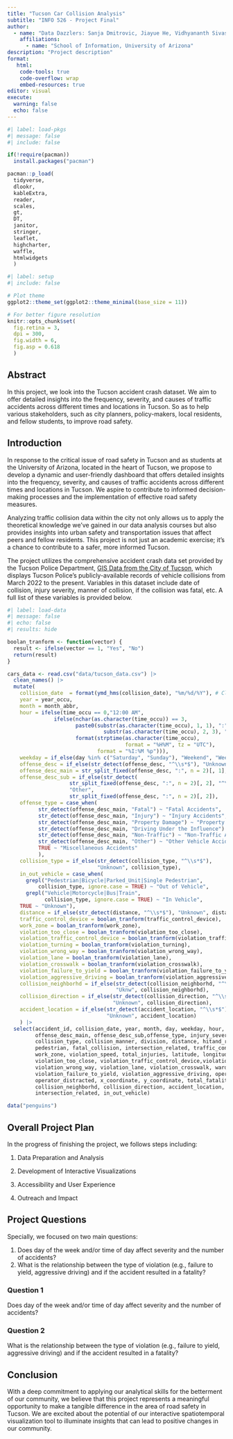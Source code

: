 ```yaml
---
title: "Tucson Car Collision Analysis"
subtitle: "INFO 526 - Project Final"
author: 
  - name: "Data Dazzlers: Sanja Dmitrovic, Jiayue He, Vidhyananth Sivashanmugam,Naitik Shah, Varun Soni, Mohammad Ali Farmani" 
    affiliations:
      - name: "School of Information, University of Arizona"
description: "Project description"
format:
   html:
    code-tools: true
    code-overflow: wrap
    embed-resources: true
editor: visual
execute:
  warning: false
  echo: false
---
```


```r
#| label: load-pkgs
#| message: false
#| include: false 

if(!require(pacman))
  install.packages("pacman")

pacman::p_load(
  tidyverse,
  dlookr,
  kableExtra,
  reader,
  scales,
  gt,
  DT,
  janitor,
  stringer,
  leaflet,
  highcharter,
  waffle,
  htmlwidgets
  )

```

```r
#| label: setup
#| include: false

# Plot theme
ggplot2::theme_set(ggplot2::theme_minimal(base_size = 11))

# For better figure resolution
knitr::opts_chunk$set(
  fig.retina = 3, 
  dpi = 300, 
  fig.width = 6, 
  fig.asp = 0.618 
  )
```

## Abstract

In this project, we look into the Tucson accident crash dataset. We aim to offer detailed insights into the frequency, severity, and causes of traffic accidents across different times and locations in Tucson. So as to help various stakeholders, such as city planners, policy-makers, local residents, and fellow students, to improve road safety.

## **Introduction**

In response to the critical issue of road safety in Tucson and as students at the University of Arizona, located in the heart of Tucson, we propose to develop a dynamic and user-friendly dashboard that offers detailed insights into the frequency, severity, and causes of traffic accidents across different times and locations in Tucson. We aspire to contribute to informed decision-making processes and the implementation of effective road safety measures.

Analyzing traffic collision data within the city not only allows us to apply the theoretical knowledge we've gained in our data analysis courses but also provides insights into urban safety and transportation issues that affect peers and fellow residents. This project is not just an academic exercise; it's a chance to contribute to a safer, more informed Tucson.

The project utilizes the comprehensive accident crash data set provided by the Tucson Police Department, [GIS Data from the City of Tucson](https://gisdata.tucsonaz.gov/datasets/tucson-police-collisions/explore "Dataset link"), which displays Tucson Police's publicly-available records of vehicle collisions from March 2022 to the present. Variables in this dataset include date of collision, injury severity, manner of collision, if the collision was fatal, etc. A full list of these variables is provided below.

```r
#| label: load-data
#| message: false
#| echo: false
#| results: hide

boolan_tranform <- function(vector) {
  result <- ifelse(vector == 1, "Yes", "No")
  return(result)
}

cars_data <- read.csv("data/tucson_data.csv") |>
  clean_names() |>
  mutate(
    collision_date  = format(ymd_hms(collision_date), "%m/%d/%Y"), # Clean date type
    year = year_occu,
    month = month_abbr,
    hour = ifelse(time_occu == 0,"12:00 AM",
               ifelse(nchar(as.character(time_occu)) == 3,
                      paste0(substr(as.character(time_occu), 1, 1), ":", ... =
                               substr(as.character(time_occu), 2, 3), " AM"),
                      format(strptime(as.character(time_occu), 
                                      format = "%H%M", tz = "UTC"), 
                             format = "%I:%M %p"))),
    weekday = if_else(day %in% c("Saturday", "Sunday"), "Weekend", "Weekday"),
    offense_desc = if_else(str_detect(offense_desc, "^\\s*$"), "Unknown", offense_desc),
    offense_desc_main = str_split_fixed(offense_desc, ":", n = 2)[, 1],
    offense_desc_sub = if_else(str_detect(
                    str_split_fixed(offense_desc, ":", n = 2)[, 2], "^\\s*$"),
                    "Other", 
                    str_split_fixed(offense_desc, ":", n = 2)[, 2]),
    offense_type = case_when(
          str_detect(offense_desc_main, "Fatal") ~ "Fatal Accidents",
          str_detect(offense_desc_main, "Injury") ~ "Injury Accidents",
          str_detect(offense_desc_main, "Property Damage") ~ "Property Damage Accidents",
          str_detect(offense_desc_main, "Driving Under the Influence") ~ "DUI Accidents",
          str_detect(offense_desc_main, "Non-Traffic") ~ "Non-Traffic Accidents",
          str_detect(offense_desc_main, "Other") ~ "Other Vehicle Accidents",
          TRUE ~ "Miscellaneous Accidents"
          ),
    collision_type = if_else(str_detect(collision_type, "^\\s*$"),
                             "Unknown", collision_type),
    in_out_vehicle = case_when(
      grepl("Pedestrian|Bicycle|Parked_Unit|Single Pedestrian", 
          collision_type, ignore.case = TRUE) ~ "Out of Vehicle",
      grepl("Vehicle|Motorcycle|Bus|Train", 
            collision_type, ignore.case = TRUE) ~ "In Vehicle",
    TRUE ~ "Unknown"),
    distance = if_else(str_detect(distance, "^\\s*$"), "Unknown", distance),
    traffic_control_device = boolan_tranform(traffic_control_device),
    work_zone = boolan_tranform(work_zone),
    violation_too_close = boolan_tranform(violation_too_close),
    violation_traffic_control_device = boolan_tranform(violation_traffic_control_device),
    violation_turning = boolan_tranform(violation_turning),
    violation_wrong_way = boolan_tranform(violation_wrong_way),
    violation_lane = boolan_tranform(violation_lane),
    violation_crosswalk = boolan_tranform(violation_crosswalk),
    violation_failure_to_yield = boolan_tranform(violation_failure_to_yield),
    violation_aggressive_driving = boolan_tranform(violation_aggressive_driving),
    collision_neighborhd = if_else(str_detect(collision_neighborhd, "^\\s*$"),
                                   "Uknw", collision_neighborhd), 
    collision_direction = if_else(str_detect(collision_direction, "^\\s*$"),
                                  "Unknown", collision_direction), 
    accident_location = if_else(str_detect(accident_location, "^\\s*$"),
                                "Unknown", accident_location)
    ) |>
  select(accident_id, collision_date, year, month, day, weekday, hour, time_occu,
         offense_desc_main, offense_desc_sub,offense_type, injury_severity,
         collision_type, collision_manner, division, distance, hitand_run,
         pedestrian, fatal_collision, intersection_related, traffic_control_device,
         work_zone, violation_speed, total_injuries, latitude, longitude, 
         violation_too_close, violation_traffic_control_device,violation_turning,
         violation_wrong_way, violation_lane, violation_crosswalk, ward,
         violation_failure_to_yield, violation_aggressive_driving, operator_impaired,
         operator_distracted, x_coordinate, y_coordinate, total_fatalities,
         collision_neighborhd, collision_direction, accident_location,
         intersection_related, in_out_vehicle) 

data("penguins")
```

## **Overall Project Plan**

In the progress of finishing the project, we follows steps including:

1.  Data Preparation and Analysis

2.  Development of Interactive Visualizations

3.  Accessibility and User Experience

4.  Outreach and Impact

## Project Questions

Specially, we focused on two main questions:

1.  Does day of the week and/or time of day affect severity and the number of accidents?
2.  What is the relationship between the type of violation (e.g., failure to yield, aggressive driving) and if the accident resulted in a fatality?

### Question 1

Does day of the week and/or time of day affect severity and the number of accidents?

### Question 2

What is the relationship between the type of violation (e.g., failure to yield, aggressive driving) and if the accident resulted in a fatality?

## **Conclusion**

With a deep commitment to applying our analytical skills for the betterment of our community, we believe that this project represents a meaningful opportunity to make a tangible difference in the area of road safety in Tucson. We are excited about the potential of our interactive spatiotemporal visualization tool to illuminate insights that can lead to positive changes in our community.
